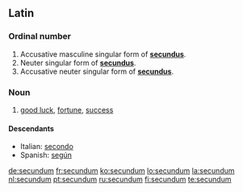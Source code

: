 ==Latin==

===Ordinal number===
{{infl|la|numeral form}}

# Accusative masculine singular form of '''[[secundus]]'''.
# Neuter singular form of '''[[secundus]]'''.
# Accusative neuter singular form of '''[[secundus]]'''.

===Noun===
{{infl|la|noun}}

# [[good luck]], [[fortune]], [[success]]

====Descendants====
* Italian: [[secondo]]
* Spanish: [[según]]

[[de:secundum]]
[[fr:secundum]]
[[ko:secundum]]
[[lo:secundum]]
[[la:secundum]]
[[nl:secundum]]
[[pt:secundum]]
[[ru:secundum]]
[[fi:secundum]]
[[te:secundum]]